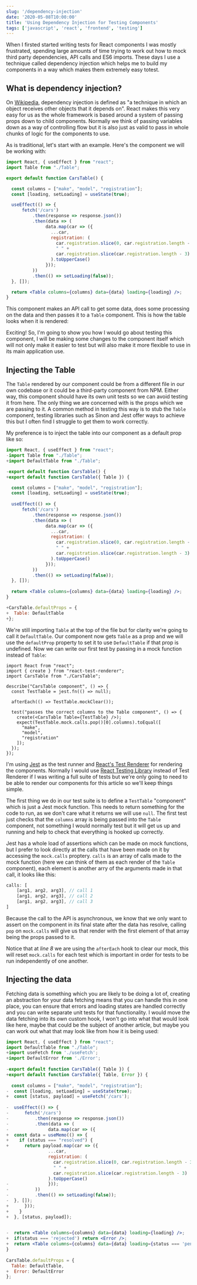 ```yaml
---
slug: '/dependency-injection'
date: '2020-05-08T10:00:00'
title: 'Using Dependency Injection for Testing Components'
tags: ['javascript', 'react', 'frontend', 'testing']
---
```



When I firsted started writing tests for React components I was mostly frustrated, spending large amounts of time trying to work out how to mock third party dependencies, API calls and ES6 imports. These days I use a technique called dependency injection which helps me to build my components in a way which makes them extremely easy totest. 

## What is dependency injection?

On [Wikipedia](https://en.wikipedia.org/wiki/Dependency_injection), dependency injection is defined as "a technique in which an object receives other objects that it depends on". React makes this very easy for us as the whole framework is based around a system of passing props down to child components. Normally we think of passing variables down as a way of controlling flow but it is also just as valid to pass in whole chunks of logic for the components to use.

As is traditional, let's start with an example. Here's the component we will be working with:

```jsx
import React, { useEffect } from "react";
import Table from "./Table";

export default function CarsTable() {

  const columns = ["make", "model", "registration"];
  const [loading, setLoading] = useState(true);

  useEffect(() => {
      fetch('/cars')
          .then(response => response.json())
          .then(data => (
               data.map(car => ({
                 ...car,
                 registration: (
                   car.registration.slice(0, car.registration.length - 3) +
                   " " +
                   car.registration.slice(car.registration.length - 3)
                 ).toUpperCase()
               }));
          ))
          .then(() => setLoading(false));
  }, []);

  return <Table columns={columns} data={data} loading={loading} />;
}
```

This component makes an API call to get some data, does some processing on the data and then passes it to a `Table` component. This is how the table looks when it is rendered:

<Table />

Exciting! So, I'm going to show you how I would go about testing this component, I will be making some changes to the component itself which will not only make it easier to test but will also make it more flexible to use in its main application use.

## Injecting the Table
The `Table` rendered by our component could be from a different file in our own codebase or it could be a third-party component from NPM. Either way, this component should have its own unit tests so we can avoid testing it from here. The only thing we are concerned with is the props which we are passing to it. A common method in testing this way is to stub the `Table` component, testing libraries such as Sinon and Jest offer ways to achieve this but I often find I struggle to get them to work correctly.

My preference is to inject the table into our component as a default prop like so:

```jsx
import React, { useEffect } from "react";
-import Table from "./Table";
+import DefaultTable from "./Table";

-export default function CarsTable() {
+export default function CarsTable({ Table }) {

  const columns = ["make", "model", "registration"];
  const [loading, setLoading] = useState(true);
  
  useEffect(() => {
      fetch('/cars')
          .then(response => response.json())
          .then(data => (
               data.map(car => ({
                 ...car,
                 registration: (
                   car.registration.slice(0, car.registration.length - 3) +
                   " " +
                   car.registration.slice(car.registration.length - 3)
                 ).toUpperCase()
               }));
          ))
          .then(() => setLoading(false));
  }, []);
  
  return <Table columns={columns} data={data} loading={loading} />;
}

+CarsTable.defaultProps = {
+  Table: DefaultTable
+};

```
We're still importing `Table` at the top of the file but for clarity we're going to call it `DefaultTable`. Our component now gets `Table` as a prop and we will use the `defaultProp` property to set it to use `DefaultTable` if that prop is undefined. Now we can write our first test by passing in a mock function instead of `Table`:

```jsx{numberLines:true}
import React from "react";
import { create } from "react-test-renderer";
import CarsTable from "./CarsTable";

describe("CarsTable component", () => {
  const TestTable = jest.fn(() => null);

  afterEach(() => TestTable.mockClear());

  test("passes the correct columns to the Table component", () => {
    create(<CarsTable Table={TestTable} />);
    expect(TestTable.mock.calls.pop()[0].columns).toEqual([
      "make",
      "model",
      "registration"
    ]);
  });
});
```
I'm using [Jest](https://jestjs.io/) as the test runner and [React's Test Renderer](https://reactjs.org/docs/test-renderer.html) for rendering the components. Normally I would use [React Testing Library](https://testing-library.com/docs/react-testing-library/intro) instead of Test Renderer if I was writing a full suite of tests but we're only going to need to be able to render our components for this article so we'll keep things simple.

The first thing we do in our test suite is to define a `TestTable` "component" which is just a Jest mock function. This needs to return something for the code to run, as we don't care what it returns we will use `null`. The first test just checks that the `columns` array is being passed into the `Table` component, not something I would normally test but it will get us up and running and help to check that everything is hooked up correctly.

Jest has a whole load of assertions which can be made on mock functions, but I prefer to look directly at the calls that have been made on it by accessing the `mock.calls` proptery. `calls` is an array of calls made to the mock function (here we can think of them as each render of the `Table` component), each element is another arry of the arguments made in that call, it looks like this:
```js
calls: [
    [arg1, arg2, arg3], // call 1
    [arg1, arg2, arg3], // call 2
    [arg1, arg2, arg3], // call 3
]
```
Because the call to the API is asynchronous, we know that we only want to assert on the component in its final state after the data has resolve, calling `pop` on `mock.calls` will give us that render with the first element of that array being the props passed to it.

Notice that at _line 8_ we are using the `afterEach` hook to clear our mock, this will reset `mock.calls` for each test which is important in order for tests to be run independently of one another.

## Injecting the data

Fetching data is something which you are likely to be doing a lot of, creating an abstraction for your data fetching means that you can handle this in one place, you can ensure that errors and loading states are handled correctly and you can write separate unit tests for that functionality. I would move the data fetching into its  own custom hook, I won't go into what that would look like here, maybe that could be the subject of another article, but maybe you can work out what that may look like from how it is being used:

```jsx
import React, { useEffect } from "react";
import DefaultTable from "./Table";
+import useFetch from './useFetch';
+import DefaultError from './Error';
  
-export default function CarsTable({ Table }) {
+export default function CarsTable({ Table, Error }) {
  
  const columns = ["make", "model", "registration"];
-  const [loading, setLoading] = useState(true);
+  const [status, payload] = useFetch('/cars');
  
-  useEffect(() => {
-      fetch('/cars')
-          .then(response => response.json())
-          .then(data => (
-               data.map(car => ({
+  const data = useMemo(() => {
+    if (status === "resolved") {
+      return payload.map(car => ({
                ...car,
                registration: (
                  car.registration.slice(0, car.registration.length - 3) +
                  " " +
                  car.registration.slice(car.registration.length - 3)
                ).toUpperCase()
-               }));
-          ))
-          .then(() => setLoading(false));
-  }, []);
+      }));
+    }
+  }, [status, payload]);

  
-  return <Table columns={columns} data={data} loading={loading} />;
+  if(status === 'rejected') return <Error />;
+  return <Table columns={columns} data={data} loading={status === 'pending'} />;
}
  
CarsTable.defaultProps = {
  Table: DefaultTable,
+  Error: DefaultError
};
```
